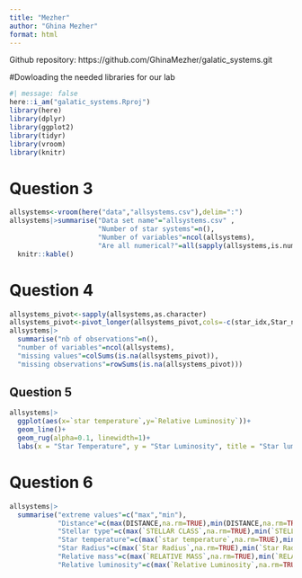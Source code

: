 ```yaml
---
title: "Mezher"
author: "Ghina Mezher"
format: html
---
```


Github repository: https://github.com/GhinaMezher/galatic_systems.git

#Dowloading the needed libraries for our lab
```r
#| message: false
here::i_am("galatic_systems.Rproj")
library(here)
library(dplyr)
library(ggplot2)
library(tidyr)
library(vroom)
library(knitr)
```

# Question 3
```r
allsystems<-vroom(here("data","allsystems.csv"),delim=":")
allsystems|>summarise("Data set name"="allsystems.csv" ,
                      "Number of star systems"=n(),
                      "Number of variables"=ncol(allsystems),
                      "Are all numerical?"=all(sapply(allsystems,is.numeric)))|>
  knitr::kable()
```

# Question 4
```r
allsystems_pivot<-sapply(allsystems,as.character)
allsystems_pivot<-pivot_longer(allsystems_pivot,cols=-c(star_idx,Star_name),names_to="Variable",values_to="Values")
allsystems|>
  summarise("nb of observations"=n(),
  "number of variables"=ncol(allsystems),
  "missing values"=colSums(is.na(allsystems_pivot)),
  "missing observations"=rowSums(is.na(allsystems_pivot)))
```
## Question 5
```r
allsystems|>
  ggplot(aes(x=`star temperature`,y=`Relative Luminosity`))+
  geom_line()+
  geom_rug(alpha=0.1, linewidth=1)+
  labs(x = "Star Temperature", y = "Star Luminosity", title = "Star luminosity according to its temperature")
```
# Question 6
```r
allsystems|>
  summarise("extreme values"=c("max","min"),
            "Distance"=c(max(DISTANCE,na.rm=TRUE),min(DISTANCE,na.rm=TRUE)),
            "Stellar type"=c(max(`STELLAR CLASS`,na.rm=TRUE),min(`STELLAR CLASS`,na.rm=TRUE)),
            "Star temperature"=c(max(`star temperature`,na.rm=TRUE),min(`star temperature`,na.rm=TRUE)),
            "Star Radius"=c(max(`Star Radius`,na.rm=TRUE),min(`Star Radius`,na.rm=TRUE)),
            "Relative mass"=c(max(`RELATIVE MASS`,na.rm=TRUE),min(`RELATIVE MASS`,na.rm=TRUE)),
            "Relative luminosity"=c(max(`Relative Luminosity`,na.rm=TRUE),min(`Relative Luminosity`,na.rm=TRUE)))
```



